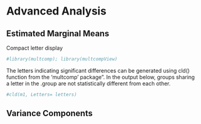 # Advanced Analysis

## Estimated Marginal Means


Compact letter display
```r
#library(multcomp); library(multcompView)
```


The letters indicating significant differences can be generated using cld() function from the 'multcomp' package". In the output below, groups sharing a letter in the .group are not statistically different from each other.

```r
#cld(m1, Letters= letters)
```


## Variance Components



